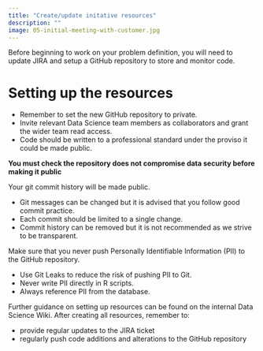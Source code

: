 ```yaml
---
title: "Create/update initative resources"
description: ""
image: 05-initial-meeting-with-customer.jpg
---
```


Before beginning to work on your problem definition, you will need to update JIRA and setup a GitHub repository to store and monitor code. 

# Setting up the resources

-	Remember to set the new GitHub repository to private.
-	Invite relevant Data Science team members as collaborators and grant the wider team read access.  
-	Code should be written to a professional standard under the proviso it could be made public.

**You must check the repository does not compromise data security before making it public**

::: {.callout-warning title="Git commit history"}
<div>
  <p>Your git commit history will be made public.</p>
  <ul>
    <li>Git messages can be changed but it is advised that you follow good commit practice.</li>
    <li>Each commit should be limited to a single change.</li>
    <li>Commit history can be removed but it is not recommended as we strive to be transparent.</li>
  </ul>
</div>
:::

::: {.callout-important title="Never expose Personally Identifiable Information (PII) on GitHub"}
<div>
  <p>Make sure that you never push Personally Identifiable Information (PII) to the GitHub repository.</p>
  <ul>
    <li>Use Git Leaks to reduce the risk of pushing PII to Git.</li>
    <li>Never write PII directly in R scripts.</li>
    <li>Always reference PII from the database.</li>
  </ul>
</div>
:::


Further guidance on setting up resources can be found on the internal Data Science Wiki.
After creating all resources, remember to:

-	provide regular updates to the JIRA ticket
-	regularly push code additions and alterations to the GitHub repository
